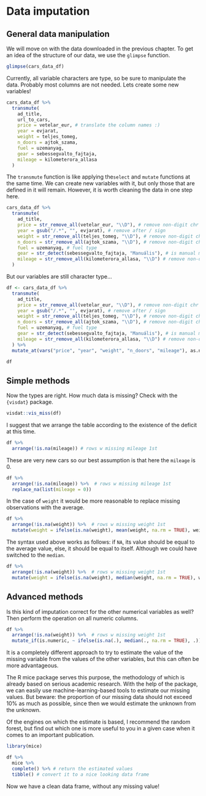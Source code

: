 # Data imputation {#seminar6}

## General data manipulation

We will move on with the data downloaded in the previous chapter. To get an idea of the structure of our data, we use the `glimpse` function.

```r
glimpse(cars_data_df)
```

Currently, all variable characters are type, so be sure to manipulate the data. Probably most columns are not needed. Lets create some new variables!

```r
cars_data_df %>% 
  transmute(
    ad_title,
    url_to_cars,
    price = vetelar_eur, # translate the column names :)
    year = evjarat,
    weight = teljes_tomeg,
    n_doors = ajtok_szama,
    fuel = uzemanyag,
    gear = sebessegvalto_fajtaja,
    mileage = kilometerora_allasa
  )
```

The `transmute` function is like applying the` select` and `mutate` functions at the same time. We can create new variables with it, but only those that are defined in it will remain. However, it is worth cleaning the data in one step here.

```r
cars_data_df %>% 
  transmute(
    ad_title,
    price = str_remove_all(vetelar_eur, "\\D"), # remove non-digit chr
    year = gsub("/.*", "", evjarat), # remove after / sign
    weight = str_remove_all(teljes_tomeg, "\\D"), # remove non-digit chr
    n_doors = str_remove_all(ajtok_szama, "\\D"), # remove non-digit chr
    fuel = uzemanyag, # fuel type
    gear = str_detect(sebessegvalto_fajtaja, "Manuális"), # is manual mentioned?
    mileage = str_remove_all(kilometerora_allasa, "\\D") # remove non-digit chr
  )
```

But our variables are still character type...

```r
df <- cars_data_df %>% 
  transmute(
    ad_title,
    price = str_remove_all(vetelar_eur, "\\D"), # remove non-digit chr
    year = gsub("/.*", "", evjarat), # remove after / sign
    weight = str_remove_all(teljes_tomeg, "\\D"), # remove non-digit chr
    n_doors = str_remove_all(ajtok_szama, "\\D"), # remove non-digit chr
    fuel = uzemanyag, # fuel type
    gear = str_detect(sebessegvalto_fajtaja, "Manuális"), # is manual mentioned?
    mileage = str_remove_all(kilometerora_allasa, "\\D") # remove non-digit chr
  ) %>% 
  mutate_at(vars("price", "year", "weight", "n_doors", "mileage"), as.numeric)

df
```

## Simple methods

Now the types are right. How much data is missing? Check with the `{visdat}` package.

```r
visdat::vis_miss(df)
```

I suggest that we arrange the table according to the existence of the deficit at this time.

```r
df %>% 
  arrange(!is.na(mileage)) # rows w missing mileage 1st
```

These are very new cars so our best assumption is that here the `mileage` is 0.

```r
df %>% 
  arrange(!is.na(mileage)) %>%  # rows w missing mileage 1st
  replace_na(list(mileage = 0))
```

In the case of `weight` it would be more reasonable to replace missing observations with the average. 

```r
df %>% 
  arrange(!is.na(weight)) %>%  # rows w missing weight 1st
  mutate(weight = ifelse(is.na(weight), mean(weight, na.rm = TRUE), weight))
```

The syntax used above works as follows: if `NA`, its value should be equal to the average value, else, it should be equal to itself. Although we could have switched to the `median`.

```r
df %>% 
  arrange(!is.na(weight)) %>%  # rows w missing weight 1st
  mutate(weight = ifelse(is.na(weight), median(weight, na.rm = TRUE), weight))
```

## Advanced methods

Is this kind of imputation correct for the other numerical variables as well? Then perform the operation on all numeric columns.

```r
df %>% 
  arrange(!is.na(weight)) %>%  # rows w missing weight 1st
  mutate_if(is.numeric, ~ ifelse(is.na(.), median(., na.rm = TRUE), .))
```

It is a completely different approach to try to estimate the value of the missing variable from the values of the other variables, but this can often be more advantageous.

The R mice package serves this purpose, the methodology of which is already based on serious academic research. With the help of the package, we can easily use machine-learning-based tools to estimate our missing values. But beware: the proportion of our missing data should not exceed 10% as much as possible, since then we would estimate the unknown from the unknown.

Of the engines on which the estimate is based, I recommend the random forest, but find out which one is more useful to you in a given case when it comes to an important publication.

```r
library(mice)

df %>% 
  mice %>% 
  complete() %>% # return the estimated values
  tibble() # convert it to a nice looking data frame
```

Now we have a clean data frame, without any missing value!

